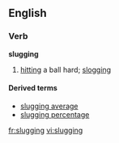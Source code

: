 ==English==

===Verb===
'''slugging'''

#{{US}} [[hitting]] a ball hard; [[slogging]]

====Derived terms====
*[[slugging average]]
*[[slugging percentage]]

[[fr:slugging]]
[[vi:slugging]]